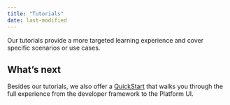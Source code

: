 ```yaml
---
title: "Tutorials"
date: last-modified
---
```


Our tutorials provide a more targeted learning experience and cover specific scenarios or use cases. 

## What's next 

Besides our tutorials, we also offer a [QuickStart](quickstart.qmd) that walks you through the full experience from the developer framework to the Platform UI.
